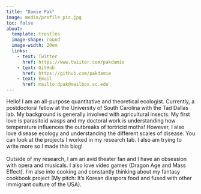 ```yaml
---
title: "Damie Pak"
image: media/profile_pic.jpg
toc: false
about: 
  template: trestles
  image-shape: round
  image-width: 20em
  links:
    - text: Twitter
      href: https://www.twiiter.com/pakdamie
    - text: GitHub
      href: https://github.com/pakdamie
    - text: Email
      href: mailto:dpak@mailbox.sc.edu
---
```


Hello! I am an all-purpose quantitative and theoretical ecologist. Currently, a postdoctoral fellow at the University of South Carolina with the Tad Dallas lab. My background is generally involved with agricultural insects. My first love is parasitoid wasps and my doctoral work is understanding how temperature influences the outbreaks of tortricid moths! However, I also love disease ecology and understanding the different scales of disease. You can look at the projects I worked in my research tab. I also am trying to write more so I made this blog!\
\
Outside of my research, I am an avid theater fan and I have an obsession with opera and musicals. I also love video games (Dragon Age and Mass Effect). I'm also into cooking and constantly thinking about my fantasy cookbook project (My pitch: It's Korean diaspora food and fused with other immigrant culture of the USA).
